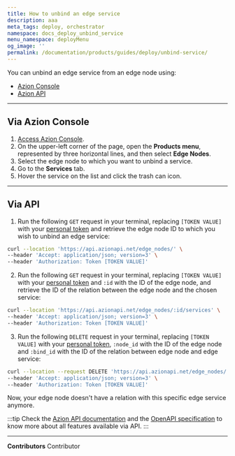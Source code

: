 ```yaml
---
title: How to unbind an edge service
description: aaa
meta_tags: deploy, orchestrator
namespace: docs_deploy_unbind_service
menu_namespace: deployMenu
og_image: ''
permalink: /documentation/products/guides/deploy/unbind-service/
---
```



You can unbind an edge service from an edge node using:

- [Azion Console](/en/documentation/products/guides/how-to-access-rtm/)
- [Azion API](https://api.azion.com/#4eb8b626-d1a2-48a5-aa7c-77ea0b134b34)

---

## Via Azion Console 

1. [Access Azion Console](/en/documentation/products/guides/how-to-access-rtm/).
2. On the upper-left corner of the page, open the **Products menu**, represented by three horizontal lines, and then select **Edge Nodes**.
3. Select the edge node to which you want to unbind a service.
4. Go to the **Services** tab.
5. Hover the service on the list and click the trash can icon.

---

## Via API 

1. Run the following `GET` request in your terminal, replacing `[TOKEN VALUE]` with your [personal token](/en/documentation/products/guides/personal-tokens/) and retrieve the edge node ID to which you wish to unbind an edge service:

```bash 
curl --location 'https://api.azionapi.net/edge_nodes/' \
--header 'Accept: application/json; version=3' \
--header 'Authorization: Token [TOKEN VALUE]'
```

2. Run the following `GET` request in your terminal, replacing `[TOKEN VALUE]` with your [personal token](/en/documentation/products/guides/personal-tokens/) and `:id` with the ID of the edge node, and retrieve the ID of the relation between the edge node and the chosen service:

```bash
curl --location 'https://api.azionapi.net/edge_nodes/:id/services' \
--header 'Accept: application/json; version=3' \
--header 'Authorization: Token [TOKEN VALUE]'
```

3. Run the following `DELETE` request in your terminal, replacing `[TOKEN VALUE]` with your [personal token](/en/documentation/products/guides/personal-tokens/), `:node_id` with the ID of the edge node and `:bind_id` with the ID of the relation between edge node and edge service:

```bash
curl --location --request DELETE 'https://api.azionapi.net/edge_nodes/:node_id/services/:bind_id' \
--header 'Accept: application/json; version=3' \
--header 'Authorization: Token [TOKEN VALUE]'
```

Now, your edge node doesn't have a relation with this specific edge service anymore. 

:::tip
Check the [Azion API documentation](https://api.azion.com/) and the [OpenAPI specification](https://github.com/aziontech/azionapi-openapi/) to know more about all features available via API.
:::

---


**Contributors** <ContributorList>Contributor</ContributorList>
